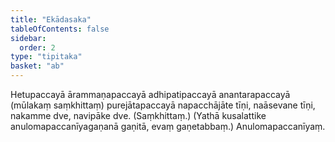 ```yaml
---
title: "Ekādasaka"
tableOfContents: false
sidebar:
  order: 2
type: "tipitaka"
basket: "ab"
---
```



<DynamicBreadcrumb />

<Paragraph number="2151">
Hetupaccayā ārammaṇapaccayā adhipatipaccayā anantarapaccayā (mūlakaṃ saṃkhittaṃ) purejātapaccayā napacchājāte tīṇi, naāsevane tīṇi, nakamme dve, navipāke dve. (Saṃkhittaṃ.)
</Paragraph>

<Paragraph number="2152" type="center">
(Yathā kusalattike anulomapaccanīyagaṇanā gaṇitā, evaṃ gaṇetabbaṃ.)

</Paragraph>

<Paragraph number="2153" type="center">
Anulomapaccanīyaṃ.
</Paragraph>